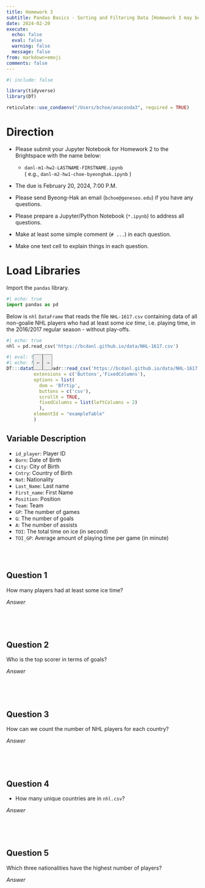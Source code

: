 ```yaml
---
title: Homework 3
subtitle: Pandas Basics - Sorting and Filtering Data [Homework 3 may be subject to change during the Module.]
date: 2024-02-20
execute: 
  echo: false
  eval: false
  warning: false
  message: false
from: markdown+emoji
comments: false
---
```


```r
#| include: false

library(tidyverse)
library(DT)

reticulate::use_condaenv("/Users/bchoe/anaconda3", required = TRUE)
```


# Direction


- Please submit your Jupyter Notebook for Homework 2 to the Brightspace with the name below:

  - `danl-m1-hw2-LASTNAME-FIRSTNAME.ipynb`\
  ( e.g., `danl-m2-hw1-choe-byeonghak.ipynb` )

- The due is February 20, 2024, 7:00 P.M.

- Please send Byeong-Hak an email (`bchoe@geneseo.edu`) if you have any questions.

-   Please prepare a Jupyter/Python Notebook (`*.ipynb`) to address all questions.

-   Make at least some simple comment (`# ...`) in each question.

-   Make one text cell to explain things in each question.

# Load Libraries

Import the `pandas` library.

```python
#| echo: true
import pandas as pd
```

Below is `nhl` `DataFrame` that reads the file `NHL-1617.csv` containing data of all non-goalie NHL players who had at least some _ice time_, i.e. playing time, in the 2016/2017 regular season - without play-offs. 

```python
#| echo: true
nhl = pd.read_csv('https://bcdanl.github.io/data/NHL-1617.csv')
```

<div style="position: relative;">
  <button onclick="scrollTable(-200)" style="position: absolute; z-index: 1000; top: 0; left: 70px; border: 1px solid grey; width: 25px; height: 41px; background-color: #ededed;">←</button>
  <button onclick="scrollTable(200)" style="position: absolute; z-index: 1000; top: 0; left: 95px; border: 1px solid grey; width: 25px; height: 41px; background-color: #ededed;">→</button>
</div>


<script>
function scrollTable(offset) {
  // Ensure we're targeting the scroll body of the DataTable specifically
  var scrollBody = $('#exampleTable .dataTables_scrollBody');
  
  // Check if the scrollBody is found
  console.log(scrollBody.length); // For debugging, should be 1 if found
  
  scrollBody.animate({
    scrollLeft: '+=' + offset
  }, 'fast');
}
</script>


```r
#| eval: true
#| echo: false
DT:::datatable(readr::read_csv('https://bcdanl.github.io/data/NHL-1617.csv'), 
          extensions = c('Buttons','FixedColumns'),
          options = list(
            dom = 'Bfrtip',
            buttons = c('csv'),
            scrollX = TRUE,
            fixedColumns = list(leftColumns = 2)
            ), 
          elementId = "exampleTable"
          )
```

## Variable Description
- `id_player`: Player ID
- `Born`: Date of Birth
- `City`: City of Birth
- `Cntry`: Country of Birth
- `Nat`: Nationality
- `Last_Name`: Last name
- `First_name`: First Name
- `Position`: Position
- `Team`: Team
- `GP`: The number of games
- `G`: The number of goals
- `A`: The number of assists
- `TOI`: The total time on ice (in second)
- `TOI_GP`: Average amount of playing time per game (in minute)

<br><br>

## Question 1

How many players had at least some ice time?

*Answer*

```python

```


<br><br>


## Question 2

Who is the top scorer in terms of goals?

*Answer*
```python

```

<br><br>

## Question 3
How can we count the number of NHL players for each country?

*Answer*
```python

```


<br><br>


## Question 4
- How many unique countries are in `nhl.csv`?

*Answer*
```python

```

<br><br>




## Question 5
Which three nationalities have the highest number of players?

*Answer*
```python

```

<br><br>

